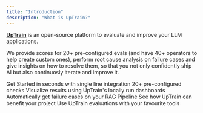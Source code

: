 ```yaml
---
title: "Introduction"
description: "What is UpTrain?"
---
```


**[UpTrain](https://uptrain.ai)** is an open-source platform to evaluate and improve your LLM applications. 

We provide scores for 20+ pre-configured evals (and have 40+ operators to help create custom ones), perform root cause analysis on failure cases and give insights on how to resolve them, so that you not only confidently ship AI but also continuosly iterate and improve it.

<CardGroup cols={2}>
  <Card
    title="Quickstart"
    href="/getting-started/quickstart"
    icon="bolt"
    color="#ffbe26"
  >
    Get Started in seconds with single line integration
  </Card>
  <Card
    title="Pre-defined Metrics"
    href="/predefined-evaluations/overview"
    icon="list"
    color="#b50e0e"
  >
    20+ pre-configured checks
  </Card>
  <Card
    title="Dashboards"
    href="/getting-started/dashboard"
    icon="monitor-waveform"
    color="#0ac7ad"
    >
    Visualize results using UpTrain's locally run dashboards
  </Card>
  <Card
    title="RAG Failure Analysis"
    href="/tutorials/analyzing-failure-cases"
    icon="wrench"
    color="#808080"
    >
    Automatically get failure cases on your RAG Pipeline
  </Card>
  <Card
    title="Tutorials"
    href="/tutorials/open-source-evaluator"
    icon="terminal"
    color="#0fba20"
  >
    See how UpTrain can benefit your project
  </Card>
  <Card
    title="Integrations"
    href="/integrations"
    icon="cube"
    >
    Use UpTrain evaluations with your favourite tools
  </Card>
</CardGroup>